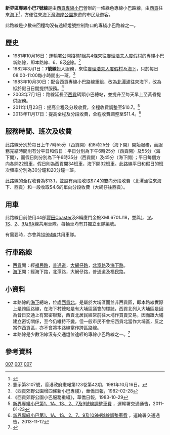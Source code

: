 {{公共汽車路線基礎資訊
| 路線名稱             = 新界區專線小巴7號線
| 代表圖像             = NTMinibus007 WH6147.jpg
| 經營者               = 西貢專線小巴
| 路線用車             = [[豐田Coaster|豐田Coaster]]、金旅XML6701J18
| 起點站               = [[西貢公共運輸交匯處|西貢]]
| 途經地點             = [[大網仔|大網仔]]、[[北潭涌|北潭涌]]、[[北潭坳|北潭坳]]
| 去程途經地點         =
| 回程途經地點         =
| 終點站               = [[海下|海下]]
| 路線性質             =
| 全程行駛里程         = 
| 單程行駛里程         = 
| 全程行車時間         =
| 單程行車時間         =
| 服務時間             =
| 起點站服務時間       = 0755-1825（平日）<br/>0755-1835（假日）
| 終點站服務時間       = 0825-1855（平日）<br/>0825-1845（假日）
| 班次頻率             = 30分鐘一班（平日）<br/>20分鐘一班（假日）
| 全程收費             = $13.1
| 分段收費站點         =
| 去程分段收費站點     = 北潭涌往來海下：$7.4
| 回程分段收費站點     = 北潭涌往來西貢：$7.4<br>大網仔往西貢：$4.6
| 服務時間以外替代路線 = 新界區專線小巴1S線
| 主要競爭交通         = [[新界區專線小巴9號線|新界區專線小巴9號線]]（西貢至[[麥理浩夫人度假村|麥理浩夫人度假村]]）
| 備註                 =
| 走線圖               = GN07 RtMap.png
| 走線圖說明           =
}}

'''新界區專線小巴7號線'''是由[[西貢專線小巴|西貢專線小巴]]營辦的一條綠色專線小巴路線，由[[西貢區|西貢]]往來[[海下|海下]]<ref>{{Cite web |url=http://hketransport.td.gov.hk/ris_page/get_gmb_detail.php?route_id=2209&lang=TC |title=運輸署官方資料：新界區專線小巴7號 |access-date=2018-11-14 |archive-date=2019-03-22 |archive-url=https://web.archive.org/web/20190322153722/http://hketransport.td.gov.hk/ris_page/get_gmb_detail.php?route_id=2209&lang=TC |dead-url=no }}</ref>，方便往來[[海下灣海岸公園|海下灣海岸公園]]旅遊的市民及遊客。

此路線是少數來回程均沒有途經燈號控制路口的專綫小巴路線之一。

==歷史==
*1981年10月16日：運輸署公開招標1組共4條來往[[麥理浩夫人渡假村|麥理浩夫人度假村]]的專綫小巴新路線，即本路線、6、8及[[新界區專線小巴9線|9]]線。<ref>憲示第3107號，香港政府憲報第123卷第42期，1981年10月16日。</ref>
*1982年3月1日：'''7號線'''投入服務，來往[[麥理浩夫人渡假村|麥理浩夫人度假村]]及[[海下|海下]]，只於每日08:00-11:00每小時開出一班。<ref>〈西貢郊野公園增四條新小巴專綫〉，華僑日報，1982-02-28</ref>
*1983年10月30日：配合西貢專線小巴路線重組，改為[[北潭涌|北潭涌]]往來海下，改為袛於假日日間提供服務。<ref>《西貢郊野公園小巴服務重組》，華僑日報，1983-10-29</ref>
*2003年7月1日：路線延長至[[西貢區|西貢]]碼頭小巴總站，並提升至每天早上至黃昏提供服務。
*2011年1月23日：提高全程及分段收費，全程收費調整至$10.7。<ref>[http://www.td.gov.hk/tc/traffic_notices/index_id_24532.html 新界專綫小巴第1、1A、1S、2、7及9號線調整車費] {{Wayback|url=http://www.td.gov.hk/tc/traffic_notices/index_id_24532.html |date=20110419004550 }}，運輸署交通通告，2011-01-23</ref>
*2013年11月17日：提高全程及分段收費，全程收費調整至$11.4。<ref>[http://www.td.gov.hk/tc/traffic_notices/index_id_35937.html 新界專綫小巴第1、1A、1S、2、7、9及109M號線調整車費] {{Wayback|url=http://www.td.gov.hk/tc/traffic_notices/index_id_35937.html |date=20150924121359 }}，運輸署交通通告，2013-11-12</ref>

==服務時間、班次及收費==
此路線分別於每日上午7時55分（西貢開）和8時25分（海下開）開始服務，而服務完結時間則有分平日和假日：平日分別為下午6時25分（西貢開）及55分（海下開），而假日則分別為下午6時35分（西貢開）及45分（海下開）；平日每個方向各開22班車，假日則為西貢開34班車，海下開32班車。此路線平日和假日的班次頻率分別為30分鐘和20分鐘一班。

此路線的全程收費為$13.1，並設有兩段收取$7.4的雙向分段收費（北潭涌往來海下、西貢）和一段收取$4.6的單向分段收費（大網仔往西貢）。

== 用車 ==
此路線目前使用44部[[豐田Coaster|豐田Coaster]]及8輛廈門金旅XML6701J18，並與[[新界區專線小巴1號線|1]]、[[新界區專線小巴1A線|1A]]、[[新界區專線小巴1A線|1S]]、[[新界區專線小巴2號線|2]]、[[新界區專線小巴9號線|9]]及[[新界區專線小巴9號線|9A]]線共用車隊。每輛車均有其獨立車隊編號。

有需要時，亦會與[[新界區專線小巴109M線|109M線]]共用車隊。

{{新界1／2／7／9系用车列表}}
{{editbtn|模板:新界1／2／7／9系用车列表}}

==行車路線==
*[[西貢區|西貢]]開：經[[福民路|福民路]]，[[普通道|普通道]]，[[大網仔路|大網仔路]]，[[北潭路|北潭路]]及[[海下路|海下路]]。
*[[海下|海下]]開：經海下路，北潭路，大網仔路，普通道及福民路。

==小資料==
*本路線的[[海下|海下]]總站，位處[[西貢北|西貢北]]，是屬於大埔區而並非西貢區，即本路線實際上是跨區路線，在海下村總站是有大埔區議會的標誌，西貢北列入大埔區是因為昔日交通上有緊密聯繫，西貢北居民經常前往大埔作買賣交易，因而跟大埔建立密切關係，至今仍維持不變，但一般市民不會把西貢北當作大埔區，反之當作西貢區，亦不會將本路線當作跨區路線。
*本路線是少數沿線沒有交通燈位途經的專線小巴路線之一。<ref>{{Cite web |url=http://www.681busterminal.com/version2/index.php?fi=a201&id=212 |title=681巴士總站－新界專線小巴7線 |access-date=2018-11-14 |archive-date=2019-08-11 |archive-url=https://web.archive.org/web/20190811055057/http://www.681busterminal.com/version2/index.php?fi=a201&id=212 |dead-url=no }}</ref>

==參考資料==
{{reflist}}

{{西貢區小巴路線列表}}
{{大埔區小巴路線列表}}

[[Category:新界區小巴路線|007]]
[[Category:西貢區小巴路線|007]]
[[Category:大埔區小巴路線|007]]